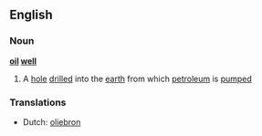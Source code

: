 ==English==
===Noun===
{{wikipedia}}
'''[[oil]] [[well]]'''
#A [[hole]] [[drilled]] into the [[earth]] from which [[petroleum]] is [[pumped]]

===Translations===
*Dutch: [[oliebron]]